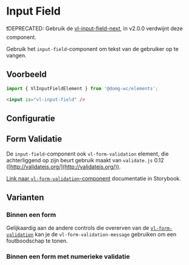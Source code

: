
# Input Field

❗DEPRECATED: Gebruik de [vl-input-field-next](/docs/components-next-form-input-field--documentatie), in v2.0.0 verdwijnt deze component.

Gebruik het `input-field`-component om tekst van de gebruiker op te vangen.

## Voorbeeld

```js
import { VlInputFieldElement } from '@domg-wc/elements';
```

```html
<input is="vl-input-field" />
```

<Canvas of={VlInputFieldStories.InputFieldDefault} />


## Configuratie

<ArgTypes of={VlInputFieldStories.InputFieldDefault} />


## Form Validatie

De `input-field`-component ook `vl-form-validation` element, die achterliggend op zijn beurt gebruik maakt van
`validate.js` 0.12 ([http://validatejs.org/](http://validatejs.org/)).

[Link naar `vl-form-validation`-component](/docs/elements-form--form-validation) documentatie in Storybook.


## Varianten

### Binnen een form

Gelijkaardig aan de andere controls die overerven van de [`vl-form-validation`](/docs/elements-form--form-validation)
kan je de `vl-form-validation-message` gebruiken om een foutboodschap te tonen.

<Canvas of={VlInputFieldStories.InputFieldFormWithValidation} />

### Binnen een form met numerieke validatie

<Canvas of={VlInputFieldStories.InputFieldFormWithNumericalValidation} />
